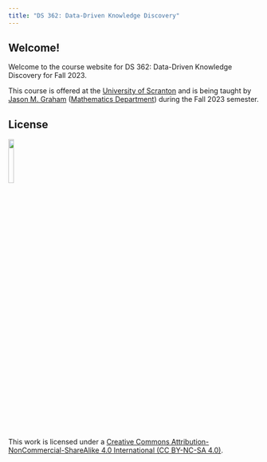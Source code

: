 ```yaml
---
title: "DS 362: Data-Driven Knowledge Discovery"
---
```


## Welcome!

Welcome to the course website for DS 362: Data-Driven Knowledge Discovery for Fall 2023.

This course is offered at the [University of Scranton](https://www.scranton.edu/) and is being taught by [Jason M. Graham](https://sites.google.com/site/jasonmgrahamus/) ([Mathematics Department](https://www.scranton.edu/academics/cas/math/index.shtml)) during the Fall 2023 semester.




## License

[![](http://mirrors.creativecommons.org/presskit/buttons/88x31/png/by-nc-sa.png?raw=1){fig-align="left" width=15%}](https://creativecommons.org/licenses/by-nc-sa/4.0/legalcode)

This work is licensed under a [Creative Commons Attribution-NonCommercial-ShareAlike 4.0 International (CC BY-NC-SA 4.0)](https://creativecommons.org/licenses/by-nc-sa/4.0/).
